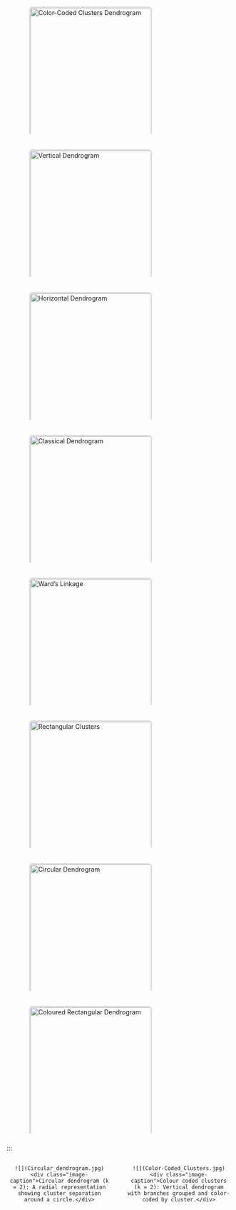 ```{=html}
<script>
// Hide all descriptions on page load
document.addEventListener('DOMContentLoaded', function() {
  const descriptions = document.querySelectorAll('.plot-description');
  descriptions.forEach(desc => {
    desc.style.display = 'none';
    console.log('Hiding on load: ' + desc.id); // Debug log
  });
});

function showDescription(id) {
  console.log('Showing description: ' + id); // Debug log
  document.getElementById(id).style.display = 'flex';
}

function hideDescription(id) {
  console.log('Hiding description: ' + id); // Debug log
  document.getElementById(id).style.display = 'none';
}
</script>
```
```{=html}
<style>
.plot-container {
  position: relative;
  display: inline-block;
  cursor: pointer;
  width: 350px; /* Fixed width for container */
  height: 300px; /* Fixed height for container */
  overflow: hidden; /* Ensure content fits within container */
  margin: 10px; /* Add margin to prevent overlap */
}

.plot-container img {
  width: 350px; /* Fixed image width */
  height: 300px; /* Fixed image height */
  object-fit: cover; /* Scale image to cover container */
  border: 3px solid #ddd;
  border-radius: 8px;
  transition: transform 0.3s ease, box-shadow 0.3s ease;
}

.plot-container:hover img {
  transform: scale(1.05);
  box-shadow: 0 4px 12px rgba(0, 0, 0, 0.2);
}

.plot-description {
  display: none !important; /* Ensure hidden by default */
  position: absolute;
  top: 0;
  left: 0;
  width: 100%; /* Cover full image width */
  height: 100%; /* Cover full image height */
  z-index: 1000; /* Ensure description is above image */
  background: linear-gradient(135deg, rgba(255, 107, 107, 0.8), rgba(255, 142, 83, 0.8)); /* Semi-transparent gradient */
  color: white;
  padding: 15px;
  border-radius: 8px;
  box-shadow: 0 4px 15px rgba(0, 0, 0, 0.3);
  font-size: 14px;
  line-height: 1.5;
  display: flex; /* Center text */
  align-items: center; /* Vertical center */
  justify-content: center; /* Horizontal center */
  text-align: center;
  animation: fadeIn 0.3s ease-in;
  pointer-events: none; /* Prevent description from blocking hover */
  border: 2px solid rgba(255, 255, 255, 0.5); /* Visible border for debugging */
}

.plot-container:hover .plot-description {
  display: flex !important; /* Force visibility on hover, using flex for centering */
}

@keyframes fadeIn {
  from { opacity: 0; transform: scale(0.95); }
  to { opacity: 1; transform: scale(1); }
}

/* Unique background gradients for each plot description */
#Color-Coded Clusters Dendrogram-desc { background: linear-gradient(135deg, rgba(255, 107, 107, 0.8), rgba(255, 142, 83, 0.8)); }
#Vertical Dendrogram -desc { background: linear-gradient(135deg, rgba(79, 172, 254, 0.8), rgba(0, 242, 254, 0.8)); }
#Horizontal Dendrogram-desc { background: linear-gradient(135deg, rgba(161, 140, 209, 0.8), rgba(251, 194, 235, 0.8)); }
#Classical Dendrogram-desc { background: linear-gradient(135deg, rgba(0, 221, 235, 0.8), rgba(38, 166, 154, 0.8)); }
#meanvalueplot-desc { background: linear-gradient(135deg, rgba(255, 154, 139, 0.8), rgba(255, 106, 136, 0.8)); }
#violinplot-desc { background: linear-gradient(135deg, rgba(132, 250, 176, 0.8), rgba(143, 211, 244, 0.8)); }
</style>
```
::: grid
::: g-col-6
::: {.plot-container onmouseover="showDescription('Color-CodedClustersDendrogram-desc')" onmouseout="hideDescription('Color-Coded Clusters Dendrogram-desc')"}
![Color-Coded Clusters Dendrogram](ColorCoded_Clusters.png){fallback="https://via.placeholder.com/300x300?text=Color-Coded Clusters+Plot"}

::: {#Color-Coded Clusters Dendrogram-desc .plot-description}
A color-coded cluster dendrogram is an enhanced version of the basic dendrogram where branches or clusters are colored differently to clearly distinguish the groupings formed by hierarchical clustering. This makes interpreting the tree much easier, especially for large datasets or when clusters overlap visually.
:::
:::
:::


::: g-col-6
::: {.plot-container onmouseover="showDescription('VerticalDendrogram-desc')" onmouseout="hideDescription('violinplot-desc')"}
![Vertical Dendrogram](Vertical_Dendrogram.png){fallback="https://via.placeholder.com/300x300?text=Vertical+Plot"}

::: {#Vertical Dendrogram-desc .plot-description}
A vertical dendrogram is a classic, user-friendly way to display hierarchical clustering results with the data points along the bottom and cluster merges represented by upward vertical lines, enabling easy interpretation of cluster hierarchy and distances.
:::
:::

::: g-col-6
::: {.plot-container onmouseover="showDescription('Horizontal Dendrogram-desc')" onmouseout="hideDescription('HorizontalDendrogram-desc')"}
![Horizontal Dendrogram](Horizontal_Dendrogram.png){fallback="https://via.placeholder.com/300x300?text=Horizontal+Plot"}


::: {#Horizontal Dendrogram-desc .plot-description}
A horizontal dendrogram is a tree-like diagram used to visualize hierarchical clustering results where the structure extends horizontally rather than vertically. In this layout, the individual observations or samples appear along the vertical axis, and the branches stretch left to right, representing how clusters merge step-by-step based on dissimilarity or distance.
:::
:::

::: g-col-6
::: {.plot-container onmouseover="showDescription('Classical Dendrogram-desc')" onmouseout="hideDescription('Classical-desc')"}
![Classical Dendrogram](Classical_Dendrogram.png){fallback="https://via.placeholder.com/300x300?text=Classical+Plot"}

::: {#Classical Dendrogram-desc .plot-description}
A classical dendrogram is the traditional tree-like diagram used in hierarchical cluster analysis to represent the nested grouping of objects based on their similarity or distance. It is a fundamental visualization tool that shows how clusters are formed progressively, starting from each individual object and merging step by step into larger clusters until all objects are grouped into one.
:::
:::

::: g-col-6
::: {.plot-container onmouseover="showDescription('Ward'slinkage-desc')" onmouseout="hideDescription('Ward's linkage-desc')"}
![Ward's Linkage](Ward's_Linkage.png){fallback="https://via.placeholder.com/300x300?text=Ward's_Linkage+Plot"}


::: {#Ward's linkage-desc .plot-description}
Ward's linkage is a hierarchical clustering method focused on minimizing the increase in total within-cluster variance (or error sum of squares) when merging clusters. It is widely used because it tends to produce compact, spherical clusters, making it popular in many applications like biological data, market segmentation, and more.
:::
:::

::: g-col-6
::: {.plot-container onmouseover="showDescription('Ward'slinkage-desc')" onmouseout="hideDescription('Rectangular Clusters-desc')"}
![Rectangular Clusters](Rectangular_Clusters.png){fallback="https://via.placeholder.com/300x300?text=(Rectangular_Clusters+Plot"}


::: {#Rectangular Clusters-desc .plot-description}
Rectangular clusters are simply the visual aids drawn as boxes around groups of points identified as clusters on dendrograms or heat maps to facilitate clear, intuitive interpretation of cluster structure in hierarchical clustering outputs.
:::
:::

::: g-col-6
::: {.plot-container onmouseover="showDescription('Ward'slinkage-desc')" onmouseout="hideDescription('Circular Dendrogram-desc')"}
![Circular Dendrogram](Circular_Dendrogram.png){fallback="https://via.placeholder.com/300x300?text=(Circular_Dendrogram+Plot"}


::: {#Circular Dendrogram-desc .plot-description}
A Circular Dendrogram is a radial, space-efficient alternative to the classical dendrogram, arranging hierarchical cluster branches in concentric circles around a center. It enhances visual clarity for large or complex datasets by providing a 360-degree view of similarity and cluster structures, making it a valuable tool for hierarchical data visualization.
:::
:::

::: g-col-6
::: {.plot-container onmouseover="showDescription('Ward'slinkage-desc')" onmouseout="hideDescription('Circular Dendrogram-desc')"}
![Coloured Rectangular Dendrogram](Colored_Rectangular_Dendrogram.png){fallback="https://via.placeholder.com/300x300?text=(Circular_Dendrogram+Plot"}


::: {#Coloured Rectangular Dendrogram-desc .plot-description}
A coloured rectangular dendrogram is an enhanced dendrogram visualization where clusters are not only enclosed in rectangular boxes but these boxes and the associated branches are also color-coded to clearly distinguish different clusters. This combination improves interpretability and presentation of hierarchical clustering results.
:::
:::
:::


::: {.custom-img-row}

<style>
.custom-img-row .image-row {
  display: flex;
  justify-content: space-around;
  gap: 2rem;
  margin-top: 1rem;
}
.custom-img-row .image-item {
  flex: 1 1 45%;
  text-align: center;
}
.custom-img-row .image-item img {
  max-width: 100%;
  height: auto;
  border-radius: 8px;
  box-shadow: 0 4px 10px rgba(0,0,0,0.1);
}
.custom-img-row .image-caption {
  margin-top: 0.5rem;
  font-size: 1rem;
  color: #333;
  font-weight: 600;
}
</style>

<div class="image-row">

  <div class="image-item">
    ![](Circular_dendrogram.jpg)
    <div class="image-caption">Circular dendrogram (k = 2): A radial representation showing cluster separation around a circle.</div>
  </div>

  <div class="image-item">
    ![](Color-Coded_Clusters.jpg)
    <div class="image-caption">Colour coded clusters (k = 2): Vertical dendrogram with branches grouped and color-coded by cluster.</div>
  </div>

</div>

:::

